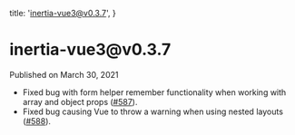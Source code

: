 
  title: 'inertia-vue3@v0.3.7',
}

<h1>inertia-vue3@v0.3.7</h1>

<div className="-mt-8 mb-12 text-base font-medium text-gray-600">Published on March 30, 2021</div>

- Fixed bug with form helper remember functionality when working with array and object props ([#587](https://github.com/inertiajs/inertia/pull/587)).
- Fixed bug causing Vue to throw a warning when using nested layouts ([#588](https://github.com/inertiajs/inertia/pull/588)).
